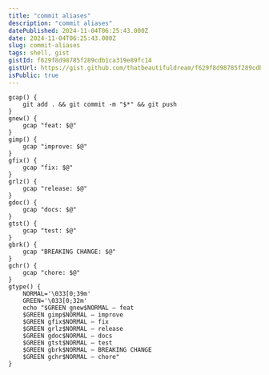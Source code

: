 ```yaml
---
title: "commit aliases"
description: "commit aliases"
datePublished: 2024-11-04T06:25:43.000Z
date: 2024-11-04T06:25:43.000Z
slug: commit-aliases
tags: shell, gist
gistId: f629f8d98785f289cdb1ca319e89fc14
gistUrl: https://gist.github.com/thatbeautifuldream/f629f8d98785f289cdb1ca319e89fc14
isPublic: true
---
```


```shell title="conventional_commit_aliases.sh"
gcap() {
    git add . && git commit -m "$*" && git push
}
gnew() {
    gcap "feat: $@"
}
gimp() {
    gcap "improve: $@"
}
gfix() {
    gcap "fix: $@"
}
grlz() {
    gcap "release: $@"
}
gdoc() {
    gcap "docs: $@"
}
gtst() {
    gcap "test: $@"
}
gbrk() {
    gcap "BREAKING CHANGE: $@"
}
gchr() {
    gcap "chore: $@"
}
gtype() {
    NORMAL='\033[0;39m'
    GREEN='\033[0;32m'
    echo "$GREEN gnew$NORMAL — feat
    $GREEN gimp$NORMAL — improve
    $GREEN gfix$NORMAL — fix
    $GREEN grlz$NORMAL — release
    $GREEN gdoc$NORMAL — docs
    $GREEN gtst$NORMAL — test
    $GREEN gbrk$NORMAL — BREAKING CHANGE
    $GREEN gchr$NORMAL — chore"
}

```

